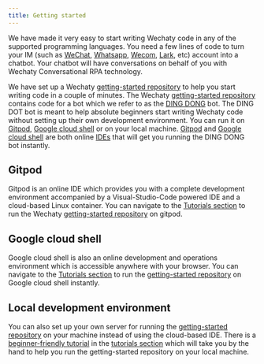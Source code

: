 ```yaml
---
title: Getting started
---
```


We have made it very easy to start writing Wechaty code in any of the supported programming languages. You need a few lines of code to turn your IM (such as [WeChat](https://www.wechat.com/), [Whatsapp](https://www.whatsapp.com/), [Wecom](https://work.weixin.qq.com/), [Lark](https://www.larksuite.com/zh_cn/), etc) account into a chatbot. Your chatbot will have conversations on behalf of you with Wechaty Conversational RPA technology.

We have set up a Wechaty [getting-started repository](https://github.com/wechaty/wechaty-getting-started) to help you start writing code in a couple of minutes. The Wechaty [getting-started repository](https://github.com/wechaty/wechaty-getting-started) contains code for a bot which we refer to as the [DING DONG](https://github.com/wechaty/wechaty-getting-started/blob/master/examples/ding-dong-bot.js) bot. The DING DOT bot is meant to help absolute beginners start writing Wechaty code without setting up their own development environment. You can run it on [Gitpod](https://www.gitpod.io/), [Google cloud shell](https://cloud.google.com/shell) or on your local machine. [Gitpod](https://www.gitpod.io/) and [Google cloud shell](https://cloud.google.com/shell) are both online [IDEs](https://www.redhat.com/en/topics/middleware/what-is-ide) that will get you running the DING DONG bot instantly.

## Gitpod

Gitpod is an online IDE which provides you with a complete development environment accompanied by a Visual-Studio-Code powered IDE and a cloud-based Linux container. You can navigate to the [Tutorials section](quick-start/running-on-gitpod.md) to run the Wechaty [getting-started repository](https://github.com/wechaty/wechaty-getting-started) on gitpod.

## Google cloud shell

Google cloud shell is also an online development and operations environment which is accessible anywhere with your browser. You can navigate to the [Tutorials section](quick-start/running-on-google-cloud-shell.md) to run the [getting-started repository](https://github.com/wechaty/wechaty-getting-started) on Google cloud shell instantly.

## Local development environment

You can also set up your own server for running the [getting-started repository](https://github.com/wechaty/wechaty-getting-started) on your machine instead of using the cloud-based IDE. There is a [beginner-friendly tutorial](getting-started/running-locally.mdx) in the [tutorials section](getting-started/overview.md) which will take you by the hand to help you run the getting-started repository on your local machine.

